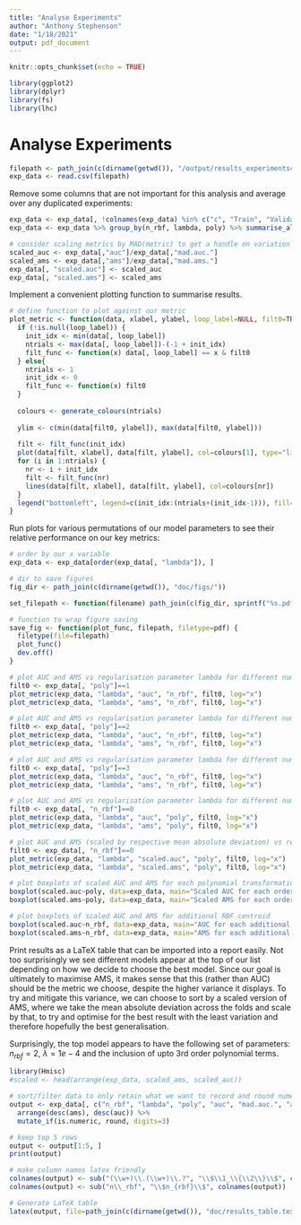```yaml
---
title: "Analyse Experiments"
author: "Anthony Stephenson"
date: "1/18/2021"
output: pdf_document
---
```


```r
knitr::opts_chunk$set(echo = TRUE)
```

```r
library(ggplot2)
library(dplyr)
library(fs)
library(lhc)
```

# Analyse Experiments

```r
filepath <- path_join(c(dirname(getwd()), "/output/results_experiments4.csv"))
exp_data <- read.csv(filepath)
```

Remove some columns that are not important for this analysis and average over any duplicated experiments:
```r
exp_data <- exp_data[, !colnames(exp_data) %in% c("c", "Train", "Validation", "model_type")]
exp_data <- exp_data %>% group_by(n_rbf, lambda, poly) %>% summarise_all(funs(mean)) %>% as.data.frame()

# consider scaling metrics by MAD(metric) to get a handle on variation
scaled_auc <- exp_data[,"auc"]/exp_data[,"mad.auc."]
scaled_ams <- exp_data[,"ams"]/exp_data[,"mad.ams."]
exp_data[, "scaled.auc"] <- scaled_auc
exp_data[, "scaled.ams"] <- scaled_ams
```

Implement a convenient plotting function to summarise results.
```r
# define function to plot against our metric
plot_metric <- function(data, xlabel, ylabel, loop_label=NULL, filt0=TRUE, ...) {
  if (!is.null(loop_label)) {
    init_idx <- min(data[, loop_label])
    ntrials <- max(data[, loop_label])-(-1 + init_idx)
    filt_func <- function(x) data[, loop_label] == x & filt0
  } else{
    ntrials <- 1
    init_idx <- 0
    filt_func <- function(x) filt0
  }
  
  colours <- generate_colours(ntrials)
  
  ylim <- c(min(data[filt0, ylabel]), max(data[filt0, ylabel]))
  
  filt <- filt_func(init_idx)
  plot(data[filt, xlabel], data[filt, ylabel], col=colours[1], type="lin", xlab=xlabel, ylab=ylabel, main=sprintf("%s vs %s for different %s", ylabel, xlabel, loop_label), ylim=ylim, ...)
  for (i in 1:ntrials) {
    nr <- i + init_idx
    filt <- filt_func(nr)
    lines(data[filt, xlabel], data[filt, ylabel], col=colours[nr])
  }
  legend("bottomleft", legend=c(init_idx:(ntrials+(init_idx-1))), fill=colours)
}
```

Run plots for various permutations of our model parameters to see their relative performance on our key metrics:
```r
# order by our x variable
exp_data <- exp_data[order(exp_data[, "lambda"]), ]

# dir to save figures
fig_dir <- path_join(c(dirname(getwd()), "doc/figs/"))

set_filepath <- function(filename) path_join(c(fig_dir, sprintf("%s.pdf", filename)))

# function to wrap figure saving
save_fig <- function(plot_func, filepath, filetype=pdf) {
  filetype(file=filepath)
  plot_func()
  dev.off()
}

# plot AUC and AMS vs regularisation parameter lambda for different numbers of RBF centroids, for no polynomial transformations added
filt0 <- exp_data[, "poly"]==1
plot_metric(exp_data, "lambda", "auc", "n_rbf", filt0, log="x")
plot_metric(exp_data, "lambda", "ams", "n_rbf", filt0, log="x")

# plot AUC and AMS vs regularisation parameter lambda for different numbers of RBF centroids, for second order polynomial transformations added
filt0 <- exp_data[, "poly"]==2
plot_metric(exp_data, "lambda", "auc", "n_rbf", filt0, log="x")
plot_metric(exp_data, "lambda", "ams", "n_rbf", filt0, log="x")

# plot AUC and AMS vs regularisation parameter lambda for different numbers of RBF centroids, for 2nd and 3rd order polynomial transformations added
filt0 <- exp_data[, "poly"]==3
plot_metric(exp_data, "lambda", "auc", "n_rbf", filt0, log="x")
plot_metric(exp_data, "lambda", "ams", "n_rbf", filt0, log="x")

# plot AUC and AMS vs regularisation parameter lambda for different numbers of orders of polynomial transformations, for no added RBF centroids
filt0 <- exp_data[, "n_rbf"]==0
plot_metric(exp_data, "lambda", "auc", "poly", filt0, log="x")
plot_metric(exp_data, "lambda", "ams", "poly", filt0, log="x")

# plot AUC and AMS (scaled by respective mean absolute deviation) vs regularisation parameter lambda for different numbers of orders of polynomial transformations, for no added RBF centroids
filt0 <- exp_data[, "n_rbf"]==0
plot_metric(exp_data, "lambda", "scaled.auc", "poly", filt0, log="x")
plot_metric(exp_data, "lambda", "scaled.ams", "poly", filt0, log="x")

# plot boxplots of scaled AUC and AMS for each polynomial transformation
boxplot(scaled.auc~poly, data=exp_data, main="Scaled AUC for each order polynomial transformation")
boxplot(scaled.ams~poly, data=exp_data, main="Scaled AMS for each order polynomial transformation")

# plot boxplots of scaled AUC and AMS for additional RBF centroid
boxplot(scaled.auc~n_rbf, data=exp_data, main="AUC for each additional RBF centroid")
boxplot(scaled.ams~n_rbf, data=exp_data, main="AMS for each additional centroid feature")
```

Print results as a LaTeX table that can be imported into a report easily. Not too surprisingly we see different models appear at the top of our list depending on how we decide to choose the best model. Since our goal is ultimately to maximise AMS, it makes sense that this (rather than AUC) should be the metric we choose, despite the higher variance it displays. To try and mitigate this variance, we can  choose to sort by a scaled version of AMS, where we take the mean absolute deviation across the folds and scale by that, to try and optimise for the best result with the least variation and therefore hopefully the best generalisation.

Surprisingly, the top model appears to have the following set of parameters: $n_{rbf}=2$, $\lambda = 1e-4$ and the inclusion of upto 3rd order polynomial terms.
```r
library(Hmisc)
#scaled <- head(arrange(exp_data, scaled_ams, scaled_auc))

# sort/filter data to only retain what we want to record and round numerical values to 3d.p for readibility
output <- exp_data[, c("n_rbf", "lambda", "poly", "auc", "mad.auc.", "ams", "mad.ams.", "scaled.auc", "scaled.ams")] %>%
  arrange(desc(ams), desc(auc)) %>%
  mutate_if(is.numeric, round, digits=3)

# keep top 5 rows
output <- output[1:5, ]
print(output)

# make column names latex friendly
colnames(output) <- sub("(\\w+)\\.(\\w+)\\.?", "\\$\\1_\\{\\2\\}\\$", colnames(output))
colnames(output) <- sub("n\\_rbf", "\\$n_{rbf}\\$", colnames(output))

# Generate LaTeX table
latex(output, file=path_join(c(dirname(getwd()), "doc/results_table.tex")), caption="Results table of the top 5 experiments", label="table:results")
```
